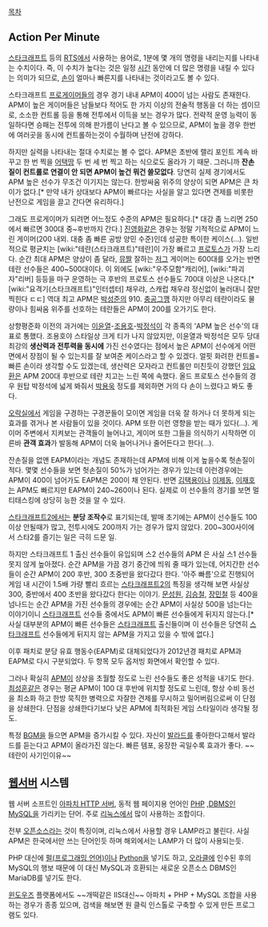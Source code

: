 [[목차]]
== Action Per Minute ==
[[스타크래프트]] 등의 [[RTS]]에서 사용하는 용어로, 1분에 몇 개의 명령을 내리는지를 나타내는 수치이다. 즉, 이 수치가 높다는 것은 일정 [[시간]] 동안에 더 많은 명령을 내릴 수 있다는 의미가 되므로, [[손]]이 얼마나 빠른지를 나타내는 것이라고도 볼 수 있다.

스타크래프트 [[프로게이머]]들의 경우 경기 내내 APM이 400이 넘는 사람도 존재한다. APM이 높은 게이머들은 남들보다 적어도 한 가지 이상의 전술적 행동을 더 하는 셈이므로, 소소한 컨트롤 등을 통해 전투에서 이득을 보는 경우가 많다. 전략적 운영 능력이 동일하다면 승패는 전투에 의해 판가름이 난다고 볼 수 있으므로, APM이 높을 경우 한번에 여러곳을 동시에 컨트롤하는것이 수월하며 난전에 강하다.

하지만 실력을 나타내는 절대 수치로는 볼 수 없다. APM은 초반에 랠리 포인트 계속 바꾸고 한 번 찍을 [[어택땅]] 두 번 세 번 찍고 하는 식으로도 올라가 기 때문. 그러니까 '''잔손질이 컨트롤로 연결이 안 되면 APM이 높건 뭐건 쓸모없다'''. 당연히 실제 경기에서도 APM 높은 선수가 무조건 이기지는 않는다. 한방싸움 위주의 양상이 되면 APM은 큰 차이가 없다.[* 만약 내가 상대보다 APM이 빠르다는 사실을 알고 있다면 견제를 비롯한 난전으로 게임을 끌고 간다면 유리하다.]

그래도 프로게이머가 되려면 어느정도 수준의 APM은 필요하다.[* 대강 좀 느리면 250에서 빠르면 300대 중~후반까지 간다.] [[진영화]]같은 경우는 정말 기적적으로 APM이 느린 게이머(200 내외. 대충 좀 빠른 공방 양민 수준)인데 성공한 특이한 케이스(...). 일반적으로 평균치는 [wiki:"테란(스타크래프트)"테란]이 가장 빠르고 [[프로토스]]가 가장 느리다. 순간 최대 APM은 양상이 좀 달라, [[뮤짤]] 잘하는 [[저그]] 게이머는 600대를 오가는 반면 테란 선수들은 400~500대이다. 이 외에도 [wiki:"우주모함"캐리어], [wiki:"파괴자"리버] 등등을 마구 운영하는 극 후반의 프로토스 선수들도 700대 이상은 나온다.[* [wiki:"요격기(스타크래프트)"인터셉터] 채우랴, 스캐럽 채우랴 정신없이 눌러대니 잘만 찍힌다 ㄷㄷ] 역대 최고 APM은 [[박성준]]의 910. [http://gall.dcinside.com/list.php?id=parksj&no=10663&page=30&bbs= 충공그깽] 하지만 아무리 테란이라도 물량이나 힘싸움 위주를 선호하는 테란들은 APM이 200를 오가기도 한다.

상향평준화 이전의 과거에는 [[이윤열]]-[[조용호]]-[[박정석]]이 각 종족의 'APM 높은 선수'의 대표로 통했다. 조용호야 스타일상 크게 티가 나지 않았지만, 이윤열과 박정석은 모두 당대 최강의 '''생산력과 전투력을 동시에''' 가진 선수였다는 점에서 높은 APM이 선수에게 어떤 면에서 장점이 될 수 있는지를 잘 보여준 케이스라고 할 수 있겠다. 얼핏 화려한 컨트롤=빠른 손이라 생각할 수도 있겠는데, 생산력은 모자라고 컨트롤만 미친듯이 강했던 [[임요환]]은 APM 200대 후반으로 테란 치고는 느린 쪽에 속했다. 올드 프로토스 선수들의 경우 원탑 박정석에 넓게 봐줘서 [[박용욱]] 정도를 제외하면 거의 다 손이 느렸다고 봐도 좋다. 

[[오락실]]에서 게임을 구경하는 구경꾼들이 모이면 게임을 더욱 잘 하거나 더 못하게 되는 효과를 겪거나 본 사람들이 있을 것이다. APM 또한 이런 영향을 받는 때가 있다(…). 게이머 주변에서 지켜보는 관객들이 늘어나고, 게이머 또한 그들을 의식하기 시작하면 이른바 '''관객 효과'''가 발동해 APM이 더욱 늘어나거나 줄어든다고 한다(…).

잔손질을 없앤 EAPM이라는 개념도 존재하는데 APM에 비해 이게 높을수록 헛손질이 적다. 몇몇 선수들을 보면 헛손질이 50%가 넘어가는 경우가 있는데 이런경우에는 APM이 400이 넘어가도 EAPM은 200이 채 안된다. 반면 [[김택용]]이나 [[이제동]], [[이재호]]는 APM도 빠르지만 EAPM이 240~260이나 된다. 실제로 이 선수들의 경기를 보면 멀티태스킹에 상당히 능한 것을 알 수 있다.

[[스타크래프트2]]에서는 '''분당 조작수'''로 표기되는데, 발매 초기에는 APM이 선수들도 100이상 안될때가 많고, 전투시에도 200까지 가는 경우가 많지 않았다. 200~300사이에서 스타2를 즐기는 일은 극히 드문 일. 

하지만 스타크래프트 1 출신 선수들이 유입되며 스2 선수들의 APM 은 사실 스1 선수들 못지 않게 높아졌다. 순간 APM을 가끔 경기 중간에 띄워 줄 때가 있는데, 어지간한 선수들이 순간 APM이 200 후반, 300 초중반을 왔다갔다 한다. '아주 빠름'으로 진행되어 게임 내 시간이 1.5배 가량 빨리 흐르는 [[스타크래프트2]]의 특징을 생각해 보면 사실상 300, 중반에서 400 초반을 왔다갔다 한다는 이야기. [[문성원]], [[김승철]], [[장민철]] 등 400을 넘나드는 순간 APM을 가진 선수들의 경우에는 순간 APM이 사실상 500을 넘는다는 이야기이니 [[스타크래프트]] 선수들 중에서도 APM이 빠른 선수들에게 뒤지지 않는다.[* 사실 대부분의 APM이 빠른 선수들은 [[스타크래프트]] 출신들이며 이 선수들은 당연히 [[스타크래프트]] 선수들에게 뒤지지 않는 APM을 가지고 있을 수 밖에 없다.]

이후 패치로 분당 유효 행동수(EAPM)로 대체되었다가 2012년경 패치로 APM과 EAPM로 다시 구분되었다. 두 항목 모두 옵저빙 화면에서 확인할 수 있다.

그러나 확실히 [[APM]]이 상상을 초월할 정도로 느린 선수들도 좋은 성적을 내기도 한다. [[최성훈]]같은 경우는 평균 APM이 100 대 후반에 위치할 정도로 느린데, 항상 수비 동선을 최소화 하고 한방 묵직한 병력으로 자잘한 견제를 무시하고 밀어버림으로써 이 단점을 상쇄한다. 단점을 상쇄한다기보다 낮은 APM에 최적화된 게임 스타일이라 생각될 정도.

특정 [[BGM]]을 들으면 APM을 증가시킬 수 있다. 자신이 [[발라드]]를 좋아한다고해서 발라드를 듣는다고 APM이 올라가진 않는다. 빠른 템포, 웅장한 곡일수록 효과가 좋다. ~~테란이 사기인이유~~

== [[웹서버]] 시스템 ==
웹 서버 소프트인 [[아파치 HTTP 서버]], 동적 웹 페이지용 언어인 [[PHP]] ,[[DBMS]]인 [[MySQL]]을 가리키는 단어. 주로 [[리눅스]]에서 많이 사용하는 조합이다.

전부 [[오픈소스]]라는 것이 특징이며, 리눅스에서 사용할 경우 LAMP라고 불린다. 사실 APM은 한국에서만 쓰는 단어인듯 하며 해외에서는 LAMP가 더 많이 사용되는듯.

PHP 대신에 [[펄(프로그래밍 언어)]]이나 [[Python]]을 넣기도 하고, [[오라클]]에 인수된 후의 MySQL의 행보 때문에 이 대신 MySQL과 호환되는 새로운 오픈소스 DBMS인 MariaDB를 넣기도 한다.

[[윈도우즈]] 플랫폼에서도 ~~개떡같은 IIS대신~~ 아파치 + PHP + MySQL 조합을 사용하는 경우가 종종 있으며, 검색을 해보면 원 클릭 인스톨로 구축할 수 있게 만든 프로그램도 있다.

